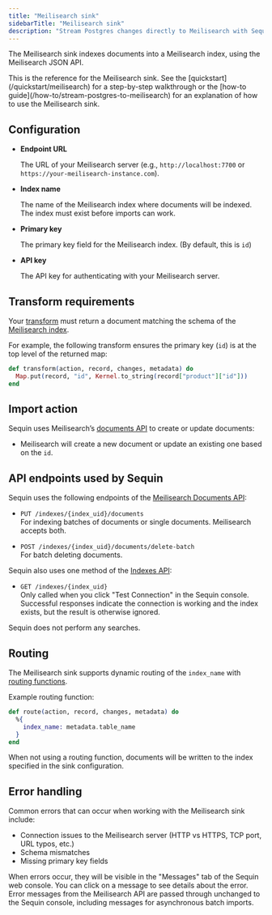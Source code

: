 ```yaml
---
title: "Meilisearch sink"
sidebarTitle: "Meilisearch sink"
description: "Stream Postgres changes directly to Meilisearch with Sequin's Meilisearch sink."
---
```


The Meilisearch sink indexes documents into a Meilisearch index, using the Meilisearch JSON API.

<Tip>
  This is the reference for the Meilisearch sink. See the [quickstart](/quickstart/meilisearch) for a step-by-step walkthrough or the [how-to guide](/how-to/stream-postgres-to-meilisearch) for an explanation of how to use the Meilisearch sink.
</Tip>

## Configuration

- **Endpoint URL**

    The URL of your Meilisearch server (e.g., `http://localhost:7700` or `https://your-meilisearch-instance.com`).

- **Index name**

    The name of the Meilisearch index where documents will be indexed. The index must exist before imports can work.

- **Primary key**

    The primary key field for the Meilisearch index. (By default, this is `id`)

- **API key**

    The API key for authenticating with your Meilisearch server.

## Transform requirements

Your [transform](/reference/transforms) must return a document matching the schema of the [Meilisearch index](https://www.meilisearch.com/docs/learn/core_concepts/documents).

For example, the following transform ensures the primary key (`id`) is at the top level of the returned map:

```elixir
def transform(action, record, changes, metadata) do
  Map.put(record, "id", Kernel.to_string(record["product"]["id"]))
end
```

## Import action

Sequin uses Meilisearch’s [documents API](https://www.meilisearch.com/docs/reference/api/documents#add-or-update-documents) to create or update documents:

- Meilisearch will create a new document or update an existing one based on the `id`.

## API endpoints used by Sequin

Sequin uses the following endpoints of the [Meilisearch Documents API](https://www.meilisearch.com/docs/reference/api/documents):

- `PUT /indexes/{index_uid}/documents`  
  For indexing batches of documents or single documents. Meilisearch accepts both.

- `POST /indexes/{index_uid}/documents/delete-batch`  
  For batch deleting documents.

Sequin also uses one method of the [Indexes API](https://www.meilisearch.com/docs/reference/api/indexes#get-an-index):

- `GET /indexes/{index_uid}`  
  Only called when you click "Test Connection" in the Sequin console.  
  Successful responses indicate the connection is working and the index exists, but the result is otherwise ignored.

Sequin does not perform any searches.

## Routing

The Meilisearch sink supports dynamic routing of the `index_name` with [routing functions](/reference/routing).

Example routing function:

```elixir
def route(action, record, changes, metadata) do
  %{
    index_name: metadata.table_name
  }
end
```

When not using a routing function, documents will be written to the index specified in the sink configuration.

## Error handling

Common errors that can occur when working with the Meilisearch sink include:

- Connection issues to the Meilisearch server (HTTP vs HTTPS, TCP port, URL typos, etc.)
- Schema mismatches
- Missing primary key fields

When errors occur, they will be visible in the "Messages" tab of the Sequin web console. You can click on a message to see details about the error.  
Error messages from the Meilisearch API are passed through unchanged to the Sequin console, including messages for asynchronous batch imports.